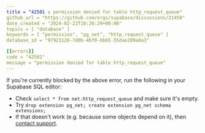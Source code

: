 ```yaml
---
title = "42501 : permission denied for table http_request_queue"
github_url = "https://github.com/orgs/supabase/discussions/21450"
date_created = "2024-02-22T10:26:29+00:00"
topics = [ "database" ]
keywords = [ "permission", "pg_net", "http_request_queue" ]
database_id = "97923126-7d0b-4bf0-bb65-55dae289a8a3"

[[errors]]
code = "42501"
message = "permission denied for table http_request_queue"
---
```


If you're currently blocked by the above error, run the following in your Supabase SQL editor:

- Check `select * from net.http_request_queue` and make sure it's empty.
- Try `drop extension pg_net; create extension pg_net schema extensions;`
- If that doesn't work (e.g. because some objects depend on it), then [contact support](https://supabase.com/support).
